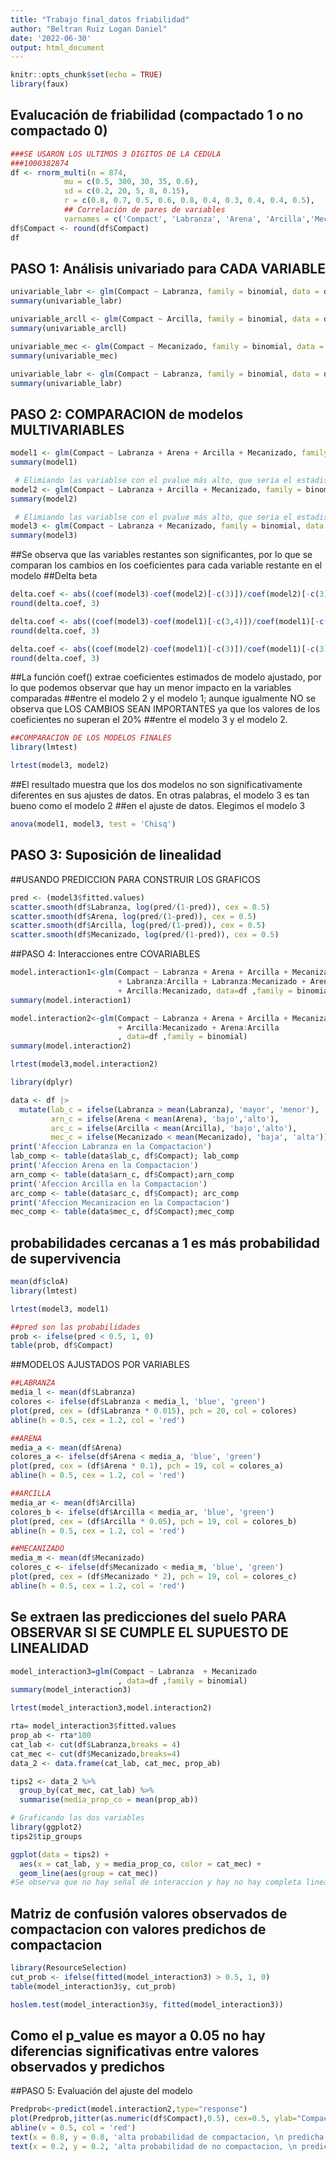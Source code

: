 ---
title: "Trabajo final_datos friabilidad"
author: "Beltran Ruiz Logan Daniel"
date: '2022-06-30'
output: html_document
---

```{r setup, include=FALSE}
knitr::opts_chunk$set(echo = TRUE)
library(faux)
```

## Evalucación de friabilidad (compactado 1 o no compactado 0)

```{r}
###SE USARON LOS ULTIMOS 3 DIGITOS DE LA CEDULA
###1000382874
df <- rnorm_multi(n = 874,
            mu = c(0.5, 300, 30, 35, 0.6),
            sd = c(0.2, 20, 5, 8, 0.15),
            r = c(0.8, 0.7, 0.5, 0.6, 0.8, 0.4, 0.3, 0.4, 0.4, 0.5), 
            ## Correlación de pares de variables
            varnames = c('Compact', 'Labranza', 'Arena', 'Arcilla','Mecanizado'))
df$Compact <- round(df$Compact)
df
```
## PASO 1:    Análisis univariado para CADA VARIABLE

```{r, warning = FALSE, message=FALSE}

univariable_labr <- glm(Compact ~ Labranza, family = binomial, data = df)
summary(univariable_labr)
```
```{r, warning = FALSE, message=FALSE}

univariable_arcll <- glm(Compact ~ Arcilla, family = binomial, data = df)
summary(univariable_arcll)
```

```{r, warning = FALSE, message=FALSE}

univariable_mec <- glm(Compact ~ Mecanizado, family = binomial, data = df)
summary(univariable_mec)
```

```{r, warning = FALSE, message=FALSE}

univariable_labr <- glm(Compact ~ Labranza, family = binomial, data = df)
summary(univariable_labr)
```
## PASO 2:    COMPARACION de modelos MULTIVARIABLES


```{r, warning = FALSE, message=FALSE}
model1 <- glm(Compact ~ Labranza + Arena + Arcilla + Mecanizado, family = binomial, data = df)
summary(model1)
```


```{r, warning = FALSE, message=FALSE}
 # Elimiando las variablse con el pvalue más alto, que seria el estadisticamente mas insignificante
model2 <- glm(Compact ~ Labranza + Arcilla + Mecanizado, family = binomial, data = df)
summary(model2)
```
```{r, warning = FALSE, message=FALSE}
 # Elimiando las variablse con el pvalue más alto, que seria el estadisticamente mas insignificante
model3 <- glm(Compact ~ Labranza + Mecanizado, family = binomial, data = df)
summary(model3)
```

##Se observa que las variables restantes son significantes, por lo que se comparan los cambios en los coeficientes para cada variable restante en el modelo
##Delta beta

```{r, warning = FALSE, message=FALSE}
delta.coef <- abs((coef(model3)-coef(model2)[-c(3)])/coef(model2)[-c(3)])
round(delta.coef, 3)
```
```{r, warning = FALSE, message=FALSE}
delta.coef <- abs((coef(model3)-coef(model1)[-c(3,4)])/coef(model1)[-c(3,4)])
round(delta.coef, 3)
```
```{r, warning = FALSE, message=FALSE}
delta.coef <- abs((coef(model2)-coef(model1)[-c(3)])/coef(model1)[-c(3)])
round(delta.coef, 3)
```
##La función coef() extrae coeficientes estimados de modelo ajustado, por lo que podemos observar que hay un menor impacto en la variables comparadas
##entre el modelo 2 y el modelo 1; aunque igualmente NO se observa que LOS CAMBIOS SEAN IMPORTANTES ya que los valores de los coeficientes no superan el 20%
##entre el modelo 3 y el modelo 2.

```{r, warning = FALSE, message=FALSE}
##COMPARACION DE LOS MODELOS FINALES
library(lmtest)

lrtest(model3, model2)
```
##El resultado muestra que los dos modelos no son significativamente diferentes en sus ajustes de datos. En otras palabras, el modelo 3 es tan bueno como el modelo 2 
##en el ajuste de datos. Elegimos el modelo 3

```{r}
anova(model1, model3, test = 'Chisq')
```


## PASO 3:    Suposición de linealidad

##USANDO PREDICCION PARA CONSTRUIR LOS GRAFICOS

```{r, warning = FALSE, message=FALSE}
pred <- (model3$fitted.values)
scatter.smooth(df$Labranza, log(pred/(1-pred)), cex = 0.5) 
scatter.smooth(df$Arena, log(pred/(1-pred)), cex = 0.5)
scatter.smooth(df$Arcilla, log(pred/(1-pred)), cex = 0.5)
scatter.smooth(df$Mecanizado, log(pred/(1-pred)), cex = 0.5)
```

##PASO 4: Interacciones entre COVARIABLES
```{r, warning = FALSE, message=FALSE}

model.interaction1<-glm(Compact ~ Labranza + Arena + Arcilla + Mecanizado + Labranza:Arena
                        + Labranza:Arcilla + Labranza:Mecanizado + Arena:Arcilla + Arena:Mecanizado
                        + Arcilla:Mecanizado, data=df ,family = binomial)
summary(model.interaction1)

```
```{r, warning = FALSE, message=FALSE}
model.interaction2<-glm(Compact ~ Labranza + Arena + Arcilla + Mecanizado
                        + Arcilla:Mecanizado + Arena:Arcilla 
                        , data=df ,family = binomial)
summary(model.interaction2)

```


```{r}

lrtest(model3,model.interaction2)

```


```{r}
library(dplyr)

data <- df |>
  mutate(lab_c = ifelse(Labranza > mean(Labranza), 'mayor', 'menor'), 
         arn_c = ifelse(Arena < mean(Arena), 'bajo','alto'),
         arc_c = ifelse(Arcilla < mean(Arcilla), 'bajo','alto'),
         mec_c = ifelse(Mecanizado < mean(Mecanizado), 'baja', 'alta'))
print('Afeccion Labranza en la Compactacion')
lab_comp <- table(data$lab_c, df$Compact); lab_comp
print('Afeccion Arena en la Compactacion')
arn_comp <- table(data$arn_c, df$Compact);arn_comp
print('Afeccion Arcilla en la Compactacion')
arc_comp <- table(data$arc_c, df$Compact); arc_comp
print('Afeccion Mecanizacion en la Compactacion')
mec_comp <- table(data$mec_c, df$Compact);mec_comp 
```

##  probabilidades cercanas a 1 es más probabilidad de supervivencia ## 

```{r, warning = FALSE, message=FALSE}
mean(df$cloA)
library(lmtest)

lrtest(model3, model1)
```


```{r}
##pred son las probabilidades
prob <- ifelse(pred < 0.5, 1, 0)
table(prob, df$Compact)
```

##MODELOS AJUSTADOS POR VARIABLES
```{r}
##LABRANZA
media_l <- mean(df$Labranza)
colores <- ifelse(df$Labranza < media_l, 'blue', 'green')
plot(pred, cex = (df$Labranza * 0.015), pch = 20, col = colores)
abline(h = 0.5, cex = 1.2, col = 'red')
```
```{r}
##ARENA
media_a <- mean(df$Arena)
colores_a <- ifelse(df$Arena < media_a, 'blue', 'green')
plot(pred, cex = (df$Arena * 0.1), pch = 19, col = colores_a)
abline(h = 0.5, cex = 1.2, col = 'red')
```

```{r}
##ARCILLA
media_ar <- mean(df$Arcilla)
colores_b <- ifelse(df$Arcilla < media_ar, 'blue', 'green')
plot(pred, cex = (df$Arcilla * 0.05), pch = 19, col = colores_b)
abline(h = 0.5, cex = 1.2, col = 'red')
```

```{r}
##MECANIZADO
media_m <- mean(df$Mecanizado)
colores_c <- ifelse(df$Mecanizado < media_m, 'blue', 'green')
plot(pred, cex = (df$Mecanizado * 2), pch = 19, col = colores_c)
abline(h = 0.5, cex = 1.2, col = 'red')
```

## Se extraen las predicciones del suelo PARA OBSERVAR SI SE CUMPLE EL SUPUESTO DE LINEALIDAD

```{r}
model_interaction3=glm(Compact ~ Labranza  + Mecanizado
                        , data=df ,family = binomial)
summary(model_interaction3)

lrtest(model_interaction3,model.interaction2)
```



```{r, warning = FALSE, message=FALSE}

rta= model_interaction3$fitted.values
prop_ab <- rta*100
cat_lab <- cut(df$Labranza,breaks = 4)
cat_mec <- cut(df$Mecanizado,breaks=4)
data_2 <- data.frame(cat_lab, cat_mec, prop_ab)

tips2 <- data_2 %>% 
  group_by(cat_mec, cat_lab) %>% 
  summarise(media_prop_co = mean(prop_ab))

# Graficando las dos variables
library(ggplot2)
tips2$tip_groups

ggplot(data = tips2) +
  aes(x = cat_lab, y = media_prop_co, color = cat_mec) +
  geom_line(aes(group = cat_mec))
#Se observa que no hay señal de interaccion y hay no hay completa linealidad
```

## Matriz de confusión valores observados de compactacion con valores predichos de compactacion

```{r}
library(ResourceSelection)
cut_prob <- ifelse(fitted(model_interaction3) > 0.5, 1, 0)
table(model_interaction3$y, cut_prob)

hoslem.test(model_interaction3$y, fitted(model_interaction3))
```
## Como el p_value es mayor a 0.05 no hay diferencias significativas entre valores observados y predichos ##


##PASO 5:   Evaluación del ajuste del modelo

```{r}
Predprob<-predict(model.interaction2,type="response")
plot(Predprob,jitter(as.numeric(df$Compact),0.5), cex=0.5, ylab="Compactacion")
abline(v = 0.5, col = 'red')
text(x = 0.8, y = 0.8, 'alta probabilidad de compactacion, \n predicha y observada')
text(x = 0.2, y = 0.2, 'alta probabilidad de no compactacion, \n predicha y observada')

```